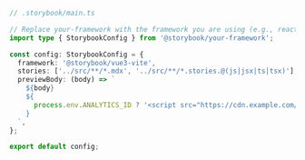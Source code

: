 ```ts
// .storybook/main.ts

// Replace your-framework with the framework you are using (e.g., react-webpack5, vue3-webpack5)
import type { StorybookConfig } from '@storybook/your-framework';

const config: StorybookConfig = {
  framework: '@storybook/vue3-vite',
  stories: ['../src/**/*.mdx', '../src/**/*.stories.@(js|jsx|ts|tsx)'],
  previewBody: (body) => `
    ${body}
    ${
      process.env.ANALYTICS_ID ? '<script src="https://cdn.example.com/analytics.js"></script>' : ''
    }
  `,
};

export default config;
```
